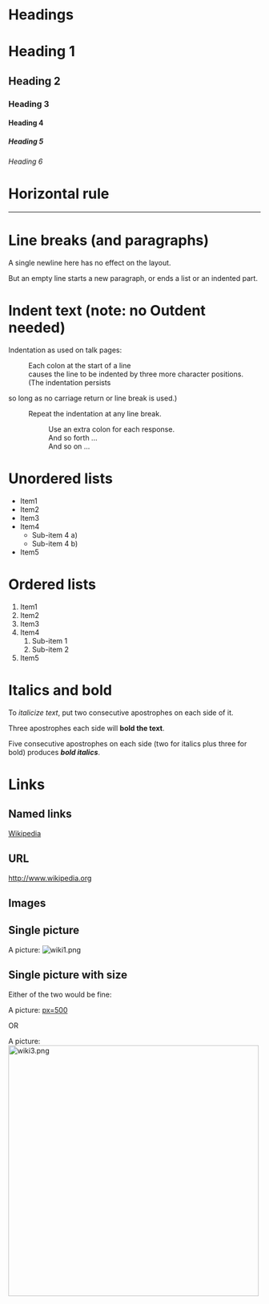 
= Headings =

= Heading 1 =
== Heading 2 ==
=== Heading 3 ===
==== Heading 4 ====
===== Heading 5 =====
====== Heading 6 ======

= Horizontal rule =
----

= Line breaks (and paragraphs) =

A single newline here
has no effect on the layout.

But an empty line starts a new paragraph, 
or ends a list or an indented part.

= Indent text (note: no Outdent needed) =

Indentation as used on talk pages:

:Each colon at the start of a line
:causes the line to be indented by three more character positions.
:(The indentation persists
so long as no carriage return or line break is used.)
:Repeat the indentation at any line break.
::Use an extra colon for each response.
::And so forth ...
::And so on ...

= Unordered lists =

* Item1
* Item2
* Item3
* Item4
** Sub-item 4 a)
** Sub-item 4 b)
* Item5

= Ordered lists =

# Item1
# Item2
# Item3
# Item4
## Sub-item 1
## Sub-item 2
# Item5


= Italics and bold =

To ''italicize text'', put two consecutive apostrophes on each side of it.

Three apostrophes each side will '''bold the text'''.

Five consecutive apostrophes on each side (two for italics plus three for bold) produces '''''bold italics'''''.

= Links =


== Named links ==

[http://www.wikipedia.org Wikipedia]

== URL ==
http://www.wikipedia.org


== Images ==

== Single picture ==

A picture: [[File:wiki1.png]]

== Single picture with size ==

Either of the two would be fine:

A picture: [[File:wiki2.png|px=500]]

OR

A picture: [[File:wiki3.png|500px]]

